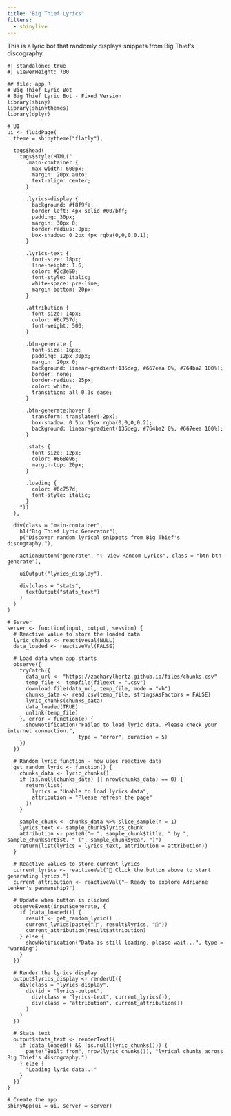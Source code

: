 ```yaml
---
title: "Big Thief Lyrics"
filters:
  - shinylive
---
```


This is a lyric bot that randomly displays snippets from Big Thief's discography.

```shinylive-r
#| standalone: true
#| viewerHeight: 700

## file: app.R
# Big Thief Lyric Bot
# Big Thief Lyric Bot - Fixed Version
library(shiny)
library(shinythemes)
library(dplyr)

# UI
ui <- fluidPage(
  theme = shinytheme("flatly"),
  
  tags$head(
    tags$style(HTML("
      .main-container {
        max-width: 600px;
        margin: 20px auto;
        text-align: center;
      }
      
      .lyrics-display {
        background: #f8f9fa;
        border-left: 4px solid #007bff;
        padding: 30px;
        margin: 30px 0;
        border-radius: 8px;
        box-shadow: 0 2px 4px rgba(0,0,0,0.1);
      }
      
      .lyrics-text {
        font-size: 18px;
        line-height: 1.6;
        color: #2c3e50;
        font-style: italic;
        white-space: pre-line;
        margin-bottom: 20px;
      }
      
      .attribution {
        font-size: 14px;
        color: #6c757d;
        font-weight: 500;
      }
      
      .btn-generate {
        font-size: 16px;
        padding: 12px 30px;
        margin: 20px 0;
        background: linear-gradient(135deg, #667eea 0%, #764ba2 100%);
        border: none;
        border-radius: 25px;
        color: white;
        transition: all 0.3s ease;
      }
      
      .btn-generate:hover {
        transform: translateY(-2px);
        box-shadow: 0 5px 15px rgba(0,0,0,0.2);
        background: linear-gradient(135deg, #764ba2 0%, #667eea 100%);
      }
      
      .stats {
        font-size: 12px;
        color: #868e96;
        margin-top: 20px;
      }
      
      .loading {
        color: #6c757d;
        font-style: italic;
      }
    "))
  ),
  
  div(class = "main-container",
    h1("Big Thief Lyric Generator"),
    p("Discover random lyrical snippets from Big Thief's discography."),
    
    actionButton("generate", "✨ View Random Lyrics", class = "btn btn-generate"),
    
    uiOutput("lyrics_display"),
    
    div(class = "stats",
      textOutput("stats_text")
    )
  )
)

# Server
server <- function(input, output, session) {
  # Reactive value to store the loaded data
  lyric_chunks <- reactiveVal(NULL)
  data_loaded <- reactiveVal(FALSE)
  
  # Load data when app starts
  observe({
    tryCatch({
      data_url <- "https://zacharylhertz.github.io/files/chunks.csv"
      temp_file <- tempfile(fileext = ".csv")
      download.file(data_url, temp_file, mode = "wb")
      chunks_data <- read.csv(temp_file, stringsAsFactors = FALSE)
      lyric_chunks(chunks_data)
      data_loaded(TRUE)
      unlink(temp_file)
    }, error = function(e) {
      showNotification("Failed to load lyric data. Please check your internet connection.", 
                       type = "error", duration = 5)
    })
  })
  
  # Random lyric function - now uses reactive data
  get_random_lyric <- function() {
    chunks_data <- lyric_chunks()
    if (is.null(chunks_data) || nrow(chunks_data) == 0) {
      return(list(
        lyrics = "Unable to load lyrics data",
        attribution = "Please refresh the page"
      ))
    }
    
    sample_chunk <- chunks_data %>% slice_sample(n = 1)
    lyrics_text <- sample_chunk$lyrics_chunk
    attribution <- paste0("— ", sample_chunk$title, " by ", sample_chunk$artist, " (", sample_chunk$year, ")")
    return(list(lyrics = lyrics_text, attribution = attribution))
  }
  
  # Reactive values to store current lyrics
  current_lyrics <- reactiveVal("🎵 Click the button above to start generating lyrics.")
  current_attribution <- reactiveVal("— Ready to explore Adrianne Lenker's penmanship?")
  
  # Update when button is clicked
  observeEvent(input$generate, {
    if (data_loaded()) {
      result <- get_random_lyric()
      current_lyrics(paste("🎵", result$lyrics, "🎵"))
      current_attribution(result$attribution)
    } else {
      showNotification("Data is still loading, please wait...", type = "warning")
    }
  })
  
  # Render the lyrics display
  output$lyrics_display <- renderUI({
    div(class = "lyrics-display",
      div(id = "lyrics-output",
        div(class = "lyrics-text", current_lyrics()),
        div(class = "attribution", current_attribution())
      )
    )
  })
  
  # Stats text
  output$stats_text <- renderText({
    if (data_loaded() && !is.null(lyric_chunks())) {
      paste("Built from", nrow(lyric_chunks()), "lyrical chunks across Big Thief's discography.")
    } else {
      "Loading lyric data..."
    }
  })
}

# Create the app
shinyApp(ui = ui, server = server)
```
